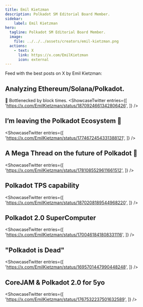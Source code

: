 ```yaml
---
title: Emil Kietzman
description: Polkadot SM Editorial Board Member.
sidebar:
    label: Emil Kietzman
hero:
  tagline: Polkadot SM Editorial Board Member.
  image: 
    file: ../../../assets/creators/emil-kietzman.png
  actions:
    - text: X
      link: https://x.com/EmilKietzman
      icon: external
---
```



Feed with the best posts on X by Emil Kietzman:


## Analyzing Ethereum/Solana/Polkadot.
🧵 Bottlenecked by block times.
<ShowcaseTwitter
  entries={[
    'https://x.com/EmilKietzman/status/1870924661342806426',
  ]}
/>

## I’m leaving the Polkadot Ecosystem 🥲
<ShowcaseTwitter
  entries={[
    'https://x.com/EmilKietzman/status/1774672454331388121',
  ]}
/>

## A Mega Thread on the future of Polkadot 🧵
<ShowcaseTwitter
  entries={[
    'https://x.com/EmilKietzman/status/1781085529611661512',
  ]}
/>

## Polkadot TPS capability
<ShowcaseTwitter
  entries={[
    'https://x.com/EmilKietzman/status/1870208189544968220',
  ]}
/>

## Polkadot 2.0 SuperComputer
<ShowcaseTwitter
  entries={[
    'https://x.com/EmilKietzman/status/1700461841808331116',
  ]}
/>

## "Polkadot is Dead"
<ShowcaseTwitter
  entries={[
    'https://x.com/EmilKietzman/status/1695701447990448248',
  ]}
/>

## CoreJAM & Polkadot 2.0 for 5yo
<ShowcaseTwitter
  entries={[
    'https://x.com/EmilKietzman/status/1767532237501632589',
  ]}
/>


 <script async src="https://platform.twitter.com/widgets.js" charset="utf-8"></script>